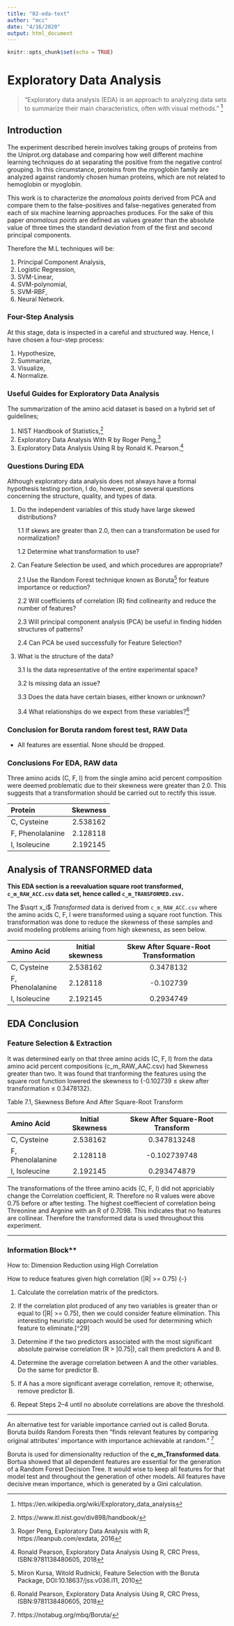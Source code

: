 ```yaml
---
title: "02-eda-text"
author: "mcc"
date: "4/16/2020"
output: html_document
---
```


```r
knitr::opts_chunk$set(echo = TRUE)
```

# Exploratory Data Analysis

>"Exploratory data analysis (EDA) is an approach to analyzing data sets to summarize their main characteristics, often with visual methods." [^21]

[^21]:https://en.wikipedia.org/wiki/Exploratory_data_analysis

## Introduction

The experiment described herein involves taking groups of proteins from the Uniprot.org database and comparing how well different machine learning techniques do at separating the positive from the negative control grouping. In this circumstance, proteins from the myoglobin family are analyzed against randomly chosen human proteins, which are not related to hemoglobin or myoglobin. 

This work is to characterize the *anomalous points* derived from PCA and compare them to the false-positives and false-negatives generated from each of six machine learning approaches produces. For the sake of this paper *anomalous points* are defined as values greater than the absolute value of three times the standard deviation from of the first and second principal components. 

\begin{equation}
Anomalous ~Points > | 3 \sigma | ~~~where~~~ \sigma = \sqrt{ \frac{1}{n-1} \sum^n_{i=1} (x_i - \bar x)^2}
\end{equation}

Therefore the M.L techniques will be: 

1. Principal Component Analysis,
1. Logistic Regression, 
1. SVM-Linear,
1. SVM-polynomial, 
1. SVM-RBF, 
1. Neural Network.

### Four-Step Analysis

At this stage, data is inspected in a careful and structured way. Hence, I have chosen a four-step process:

1. Hypothesize,
1. Summarize,
1. Visualize,
1. Normalize.

### Useful Guides for Exploratory Data Analysis

The summarization of the amino acid dataset is based on a hybrid set of guidelines; 

1. NIST Handbook of Statistics,[^22]
2. Exploratory Data Analysis With R by Roger Peng,[^23]
3. Exploratory Data Analysis Using R by Ronald K. Pearson.[^24] 

[^22]:https://www.itl.nist.gov/div898/handbook/

[^23]:Roger Peng, Exploratory Data Analysis with R, https://leanpub.com/exdata, 2016

[^24]:Ronald Pearson, Exploratory Data Analysis Using R, CRC Press, ISBN:9781138480605, 2018

### Questions During EDA

Although exploratory data analysis does not always have a formal hypothesis testing portion, I do, however, pose several questions concerning the structure, quality, and types of data.

1. Do the independent variables of this study have large skewed distributions?

    1.1 If skews are greater than 2.0, then can a transformation be used for normalization?

    1.2 Determine what transformation to use?

2. Can Feature Selection be used, and which procedures are appropriate?

    2.1 Use the Random Forest technique known as Boruta[^25] for feature importance or reduction?

    2.2 Will coefficients of correlation (R) find collinearity and reduce the number of features?

    2.3 Will principal component analysis (PCA) be useful in finding hidden structures of patterns?

    2.4 Can PCA be used successfully for Feature Selection?

3. What is the structure of the data?

    3.1 Is the data representative of the entire experimental space?

    3.2 Is missing data an issue?

    3.3 Does the data have certain biases, either known or unknown?

    3.4 What relationships do we expect from these variables?[^26]

[^25]:Miron Kursa, Witold Rudnicki, Feature Selection with the Boruta Package, DOI:10.18637/jss.v036.i11, 2010

[^26]:Ronald Pearson, Exploratory Data Analysis Using R, CRC Press, ISBN:9781138480605, 2018

### Conclusion for Boruta random forest test, RAW Data

- All features are essential. None should be dropped.

### Conclusions For EDA, RAW data

Three amino acids (C, F, I) from the single amino acid percent composition were deemed problematic due to their skewness were greater than 2.0. This suggests that a transformation should be carried out to rectify this issue.

| Protein          | Skewness |
| :--------------- | :------: |
| C, Cysteine      | 2.538162 |
| F, Phenolalanine | 2.128118 |
| I, Isoleucine    | 2.192145 |


## Analysis of TRANSFORMED data

**This EDA section is a reevaluation square root transformed, `c_m_RAW_ACC.csv` data set, hence called `c_m_TRANSFORMED.csv.` **

The $\sqrt x_i$ *Transformed* data is derived from `c_m_RAW_ACC.csv` where the amino acids C, F, I were transformed using a square root function. This transformation was done to reduce the skewness of these samples and avoid modeling problems arising from high skewness, as seen below.

| Amino Acid       | Initial skewness | Skew After Square-Root Transformation |
| :--------------- | :--------------: | :-----------------------------------: |
| C, Cysteine      |     2.538162     |               0.3478132               |
| F, Phenolalanine |     2.128118     |               -0.102739               |
| I, Isoleucine    |     2.192145     |               0.2934749               |


## EDA Conclusion

### Feature Selection & Extraction

It was determined early on that three amino acids (C, F, I) from the data amino acid percent compositions (c_m_RAW_AAC.csv) had Skewness greater than two. It was found that tranforming the features using the square root function lowered the skewness to {-0.102739 $\leq$ skew after transformation $\leq$ 0.3478132}.

Table 7.1, Skewness Before And After Square-Root Transform

| Amino Acid       | Initial Skewness | Skew After Square-Root Transform |
| :--------------- | :--------------: | :------------------------------: |
| C, Cysteine      |     2.538162     |           0.347813248            |
| F, Phenolalanine |     2.128118     |          -0.102739748            |
| I, Isoleucine    |     2.192145     |           0.293474879            |

The transformations of the three amino acids (C, F, I) did not appriciably change the Correlation coefficient, R. Therefore no R values were above 0.75 before or after testing. The highest coeffiecient of correlation being Threonine and Argnine with an R of 0.7098. This indicates that no features are collinear. Therefore the transformed data is used throughout this experiment.

---

### Information Block**

How to: Dimension Reduction using High Correlation

How to reduce features given high correlation (|R| >= 0.75) {-}

1. Calculate the correlation matrix of the predictors. 

2. If the correlation plot produced of any two variables is greater than or equal to (|R| >= 0.75), then we could consider feature elimination. This interesting heuristic approach would be used for determining which feature to eliminate.[^29] 

3. Determine if the two predictors associated with the most significant absolute pairwise correlation (R > |0.75|), call them predictors A and B. 

4. Determine the average correlation between A and the other variables. Do the same for predictor B. 

5. If A has a more significant average correlation, remove it; otherwise, remove predictor B. 

6. Repeat Steps 2–4 until no absolute correlations are above the threshold. 

---

An alternative test for variable importance carried out is called Boruta. Boruta builds Random Forests then "finds relevant features by comparing original attributes' importance with importance achievable at random." [^71]

[^71]:https://notabug.org/mbq/Boruta/

Boruta is used for dimensionality reduction of the **c_m_Transformed data**. Bortua showed that all dependent features are essential for the generation of a Random Forest Decision Tree. It would wise to keep all features for that model test and throughout the generation of other models. All features have decisive mean importance, which is generated by a Gini calculation.
